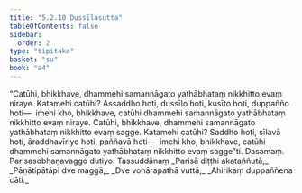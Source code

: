 ```yaml
---
title: "5.2.10 Dussīlasutta"
tableOfContents: false
sidebar:
  order: 2
type: "tipitaka"
basket: "su"
book: "a4"
---
```



<DynamicBreadcrumb />

<Division number="220" book="a4" bookNo="15" page="550">

<Paragraph number="1394" book="a4">
“Catūhi, bhikkhave, dhammehi samannāgato yathābhataṃ nikkhitto evaṃ niraye. Katamehi catūhi? Assaddho hoti, dussīlo hoti, kusīto hoti, duppañño hoti—  imehi kho, bhikkhave, catūhi dhammehi samannāgato yathābhataṃ nikkhitto evaṃ niraye.
</Paragraph>

<Paragraph number="1395" book="a4">
Catūhi, bhikkhave, dhammehi samannāgato yathābhataṃ nikkhitto evaṃ sagge. Katamehi catūhi? Saddho hoti, sīlavā hoti, āraddhavīriyo hoti, paññavā hoti—  imehi kho, bhikkhave, catūhi dhammehi samannāgato yathābhataṃ nikkhitto evaṃ sagge”ti.

</Paragraph>
</Division>

<Paragraph number="1396" type="center" book="a4">
Dasamaṃ.



</Paragraph>

<Paragraph number="1397" type="center" book="a4">
Parisasobhaṇavaggo dutiyo.



</Paragraph>

<Paragraph number="1398" type="center" book="a4">
Tassuddānaṃ


</Paragraph>

<Paragraph number="1399" type="verses" book="a4">
_Parisā diṭṭhi akataññutā,_  
_Pāṇātipātāpi dve maggā;_  
_Dve vohārapathā vuttā,_  
_Ahirikaṃ duppaññena cāti._
</Paragraph>